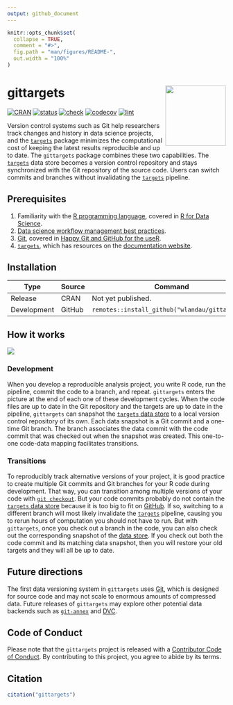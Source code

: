 ```yaml
---
output: github_document
---
```


```r
knitr::opts_chunk$set(
  collapse = TRUE,
  comment = "#>",
  fig.path = "man/figures/README-",
  out.width = "100%"
)
```

# gittargets <img src='man/figures/logo.png' align="right" height="139"/>

[![CRAN](https://www.r-pkg.org/badges/version/gittargets)](https://CRAN.R-project.org/package=gittargets)
[![status](https://www.repostatus.org/badges/latest/wip.svg)](https://www.repostatus.org/#wip)
[![check](https://github.com/wlandau/gittargets/workflows/check/badge.svg)](https://github.com/wlandau/gittargets/actions?query=workflow%3Acheck)
[![codecov](https://codecov.io/gh/wlandau/gittargets/branch/main/graph/badge.svg?token=3T5DlLwUVl)](https://codecov.io/gh/wlandau/gittargets)
[![lint](https://github.com/wlandau/gittargets/workflows/lint/badge.svg)](https://github.com/wlandau/gittargets/actions?query=workflow%3Alint)

Version control systems such as Git help researchers track changes and history in data science projects, and the [`targets`](https://docs.ropensci.org/targets/) package minimizes the computational cost of keeping the latest results reproducible and up to date. The `gittargets` package combines these two capabilities. The [`targets`](https://docs.ropensci.org/targets/) data store becomes a version control repository and stays synchronized with the Git repository of the source code. Users can switch commits and branches without invalidating the [`targets`](https://docs.ropensci.org/targets/) pipeline.

## Prerequisites

1. Familiarity with the [R programming language](https://www.r-project.org/), covered in [R for Data Science](https://r4ds.had.co.nz/).
1. [Data science workflow management best practices](https://rstats.wtf/index.html).
1. [Git](https://git-scm.com), covered in [Happy Git and GitHub for the useR](https://happygitwithr.com).
1. [`targets`](https://docs.ropensci.org/targets/), which has resources on the [documentation website](https://docs.ropensci.org/targets/#how-to-get-started).

## Installation

Type | Source | Command
---|---|---
Release | CRAN | Not yet published.
Development | GitHub | `remotes::install_github("wlandau/gittargets")`

## How it works

![](./man/figures/workflow.png)

### Development

When you develop a reproducible analysis project, you write R code, run the pipeline, commit the code to a branch, and repeat. `gittargets` enters the picture at the end of each one of these development cycles. When the code files are up to date in the Git repository and the targets are up to date in the pipeline, `gittargets` can snapshot the [`targets` data store](https://books.ropensci.org/targets/files.html#internal-data-files) to a local version control repository of its own. Each data snapshot is a Git commit and a one-time Git branch. The branch associates the data commit with the code commit that was checked out when the snapshot was created. This one-to-one code-data mapping facilitates transitions.

### Transitions

To reproducibly track alternative versions of your project, it is good practice to create multiple Git commits and Git branches for your R code during development. That way, you can transition among multiple versions of your code with [`git checkout`](https://git-scm.com/docs/git-checkout). But your code commits probably do not contain the [`targets` data store](https://books.ropensci.org/targets/files.html#internal-data-files) because it is too big to fit on [GitHub](https://github.com). If so, switching to a different branch will most likely invalidate the [`targets`](https://docs.ropensci.org/targets/) pipeline, causing you to rerun hours of computation you should not have to run. But with `gittargets`, once you check out a branch in the code, you can also check out the corresponding snapshot of the [data store](https://books.ropensci.org/targets/files.html#internal-data-files). If you check out both the code commit and its matching data snapshot, then you will restore your old targets and they will all be up to date.

## Future directions

The first data versioning system in `gittargets` uses [Git](https://git-scm.com), which is designed for source code and may not scale to enormous amounts of compressed data. Future releases of `gittargets` may explore other potential data backends such as [`git-annex`](https://git-annex.branchable.com) and [DVC](https://dvc.org).

## Code of Conduct

Please note that the `gittargets` project is released with a [Contributor Code of Conduct](https://contributor-covenant.org/version/2/0/CODE_OF_CONDUCT.html). By contributing to this project, you agree to abide by its terms.

## Citation

```r
citation("gittargets")
```
